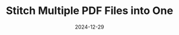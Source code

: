 ---
title: "Stitch Multiple PDF Files into One"
summary: "An intuitive JavaScript tool that lets users combine multiple PDF files into a single document, simplifying file management and enabling seamless collaboration."
date: "2024-12-29"
last_modified: "2024-12-29"
thumb_image: "stitch_multiple_pdfs.png"
cover_image: "stitch_multiple_pdfs.png"
skills:
  - ReactJS
  - JavaScript
tags:
  - PDF
  - File Management
  - Merging
featured: true
draft: false
layout: "PostLayout"
url: 'stitch_pdfs'
---